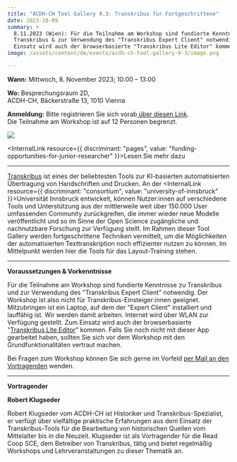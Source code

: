 ```yaml
---
title: "ACDH-CH Tool Gallery 9.3: Transkribus für Fortgeschrittene"
date: 2023-10-09
summary: >
  8.11.2023 (Wien): Für die Teilnahme am Workshop sind fundierte Kenntnisse zu
  Transkribus & zur Verwendung des "Transkribus Expert Client" notwendig. Zum
  Einsatz wird auch der browserbasierte "Transkribus Lite Editor" kommen.
image: /assets/content/de/events/acdh-ch-tool-gallery-9-3/image.png

---
```


**Wann:** Mittwoch, 8. November 2023; 10:00 – 13:00

**Wo:** Besprechungsraum 2D,\
ACDH-CH, Bäckerstraße 13, 1010 Vienna

**Anmeldung:** Bitte registrieren Sie sich vorab[ über diesen Link](https://www.oeaw.ac.at/acdh/events/registration/tool-gallery-registration).\
Die Teilnahme am Workshop ist auf 12 Personen begrenzt.

![](/assets/content/de/events/acdh-ch-tool-gallery-9-3/funding-transkribus-de-final-v2.0-1-1024x576.png)

<InternalLink resource={{ discriminant: "pages", value: "funding-opportunities-for-junior-researcher" }}>Lesen Sie mehr dazu</InternalLink>

***

[Transkribus](https://readcoop.eu/de/transkribus/) ist eines der beliebtesten Tools zur KI-basierten automatisierten Übertragung von Handschriften und Drucken. An der <InternalLink resource={{ discriminant: "consortium", value: "university-of-innsbruck" }}>Universität Innsbruck</InternalLink> entwickelt, können Nutzer:innen auf verschiedene Tools und Unterstützung aus der mittlerweile weit über 150.000 User umfassenden Community zurückgreifen, die immer wieder neue Modelle veröffentlicht und so im Sinne der Open Science zugängliche und nachnutzbare Forschung zur Verfügung stellt. Im Rahmen dieser Tool Gallery werden fortgeschrittene Techniken vermittelt, um die Möglichkeiten der automatisierten Texttranskription noch effizienter nutzen zu können. Im Mittelpunkt werden hier die Tools für das Layout-Training stehen.

***

**Voraussetzungen & Vorkenntnisse**

Für die Teilnahme am Workshop sind fundierte Kenntnisse zu Transkribus und zur Verwendung des "Transkribus Expert Client" notwendig. Der Workshop ist also nicht für Transkribus-Einsteiger:innen geeignet. Mitzubringen ist ein Laptop, auf dem der "Expert Client" installiert und lauffähig ist. Wir werden damit arbeiten. Internet wird über WLAN zur Verfügung gestellt. Zum Einsatz wird auch der browserbasierte "[Transkribus Lite Editor](https://app.transkribus.eu/)" kommen. Falls Sie noch nicht mit dieser App gearbeitet haben, sollten Sie sich vor dem Workshop mit den Grundfunktionalitäten vertraut machen.

Bei Fragen zum Workshop können Sie sich gerne im Vorfeld [per Mail an den Vortragenden](mailto:robert.klugseder@oeaw.ac.at) wenden.

***

**Vortragender**

**Robert Klugseder**

Robert Klugseder vom ACDH-CH ist Historiker und Transkribus-Spezialist, er verfügt über vielfältige praktische Erfahrungen aus dem Einsatz der Transkribus-Tools für die Bearbeitung von historischen Quellen vom Mittelalter bis in die Neuzeit. Klugseder ist als Vortragender für die Read Coop SCE, dem Betreiber von Transkribus, tätig und bietet regelmäßig Workshops und Lehrveranstaltungen zu dieser Thematik an.

